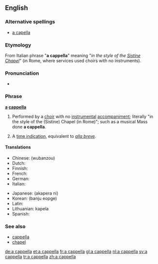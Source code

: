 ==English==

===Alternative spellings===
*[[a capella]]

===Etymology===
From Italian phrase "'''a cappella'''" meaning "''in the style of the [[Sistine Chapel]]''" (in Rome, where services used choirs with no instruments).

===Pronunciation===
*{{audio|En-us-a_cappella.ogg|Audio (US)}}

===Phrase===
'''[[a]] [[cappella]]'''

# {{music}} Performed by a [[choir]] with no [[instrumental]] [[accompaniment]]; literally "in the style of the (Sistine) Chapel (in Rome)"; such as a musical Mass done '''a cappella'''.
# {{music}} A [[time indication]], equivalent to ''[[alla breve]]''.

====Translations====
{{trans-top|performed by a choir with no instrumental accompaniment}}
*Chinese: {{t|zh|无伴奏}} (wubanzou)
*Dutch: {{t|nl|a cappella}}
*Finnish: {{t|fi|a cappella}}
*French: {{t|fr|a cappella}}
*German: {{t+|de|a cappella}}
*Italian: {{t|it|a cappella}}
{{trans-mid}}
*Japanese: {{t|ja|アカペラに}} (akapera ni)
*Korean: {{t|ko|반주 없게}} (banju eopge)
*Latin: {{t|la|ad sacellum}}
*Lithuanian: kapela
*Spanish: {{t|es|a cappella}}
{{trans-bottom}}

{{trans-top|a time indication, equivalent to alla breve}}
{{trans-mid}}
{{trans-bottom}}

===See also===
*[[cappella]]
*[[chapel]]

[[de:a cappella]]
[[et:a cappella]]
[[fr:a cappella]]
[[gl:a cappella]]
[[nl:a cappella]]
[[sv:a cappella]]
[[tr:a cappella]]
[[zh:a cappella]]